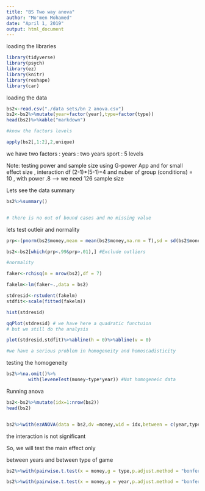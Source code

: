 ```yaml
---
title: "BS Two way anova"
author: "Mo'men Mohamed"
date: "April 1, 2019"
output: html_document
---
```


loading the libraries 

```r
library(tidyverse)
library(psych)
library(ez)
library(knitr)
library(reshape)
library(car)

```

loading the data 

```r
bs2<-read.csv("./data sets/bn 2 anova.csv")
bs2<-bs2%>%mutate(year=factor(year),type=factor(type))
head(bs2)%>%kable("markdown")

#know the factors levels 

apply(bs2[,1:2],2,unique)
```

we have two factors :
years : two years 
sport : 5 levels 

Note: testing power and sample size using G-power App
and for small effect size , interaction df (2-1)*(5-1)=4
and nuber of group (conditions) = 10 , with power .8 --> we need 126 sample size 

Lets see the data summary 

```r
bs2%>%summary()


# there is no out of bound cases and no missing value 

```

lets test outleir and normality 

```r
prp<-(pnorm(bs2$money,mean = mean(bs2$money,na.rm = T),sd = sd(bs2$money,na.rm = T)))

bs2<-bs2[which(prp<.99&prp>.01),] #Exclude outliers

#normality

faker<-rchisq(n = nrow(bs2),df = 7)

fakelm<-lm(faker~.,data = bs2)

stdresid<-rstudent(fakelm)
stdfit<-scale(fitted(fakelm))

hist(stdresid)

qqPlot(stdresid) # we have here a quadratic functuion 
# but we still do the analysis 

plot(stdresid,stdfit)%>%abline(h = 0)%>%abline(v = 0)

#we have a serious problem in homogeneity and homoscadisticity 
```

testing the homogeneity

```r
bs2%>%na.omit()%>%
        with(leveneTest(money~type*year)) #Not homogeneic data
```

Running anova

```r
bs2<-bs2%>%mutate(idx=1:nrow(bs2))
head(bs2)


bs2%>%with(ezANOVA(data = bs2,dv =money,wid = idx,between = c(year,type),type = 1))
```

the interaction is not significant 

So, we will test the main effect only 

between years and between type of game 


```r
bs2%>%with(pairwise.t.test(x = money,g = type,p.adjust.method = "bonferroni",paired = F,equal.var=F))

bs2%>%with(pairwise.t.test(x = money,g = year,p.adjust.method = "bonferroni",paired = F,equal.var=F))

```

